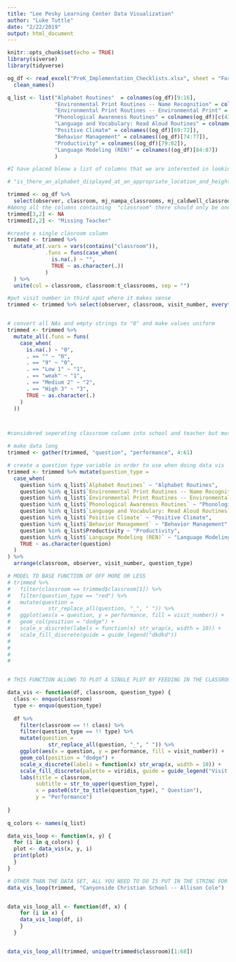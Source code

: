 ```yaml
---
title: "Lee Pesky Learning Center Data Visualization"
author: "Luke Tuttle"
date: "2/22/2019"
output: html_document
---
```


```r
knitr::opts_chunk$set(echo = TRUE)
library(siverse)
library(tidyverse)
```

```r
og_df <- read_excel("PreK_Implementation_Checklists.xlsx", sheet = "Form1") %>% 
  clean_names()
```

```r

q_list <- list("Alphabet Routines"  = colnames(og_df)[9:16],
               "Environmental Print Routines -- Name Recognition" = colnames(og_df)[27:33],
               "Environmental Print Routines -- Environmental Print" = colnames(og_df)[34:42],
               "Phonological Awareness Routines" = colnames(og_df)[c(43:50, 59:60)],
               "Language and Vocabulary: Read Aloud Routines" = colnames(og_df)[c(51:58, 61:62)],
               "Positive Climate" = colnames((og_df)[69:72]),
               "Behavior Management" = colnames((og_df)[74:77]),
               "Productivity" = colnames((og_df)[79:82]),
               "Language Modeling (REN)" = colnames((og_df)[84:87])
               )

#I have placed bleow a list of columns that we are interested in looking at just in case the column locations change and the above position-based code becomes unuseful. I used: str_c(unlist(q_list, use.names = FALSE), collapse = ", ") 

# "is_there_an_alphabet_displayed_at_an_appropriate_location_and_height, the_routine_includes_movement_and_an_engaging_voice, the_teacher_or_child_helper_points_to_and_says_each_letter, the_routine_lasts_no_longer_than_5_minutes, the_routine_is_done_at_least_2_times_during_the_day, x90_100_percent_of_children_are_participating_in_the_alphabet_routine, teacher_notices_and_encourages_students_to_participate_as_needed, teacher_points_out_letters_in_context_several_times_throughout_the_day, there_are_opportunities_for_children_to_recognize_their_names, scaffolding_is_provided_if_needed, children_have_at_least_2_opportunities_to_find_their_name_each_day, name_finding_recognition_routine_is_no_more_than_5_minutes, x90_100_percent_of_children_are_participating_in_the_name_recognition_routine, x90_100_percent_of_children_are_participating_in_the_alphabet_routine2, teacher_notices_and_encourages_students_to_participate_as_needed2, one_new_sign_is_introduced_each_week, teacher_reads_the_word_and_connects_meaning_to_the_word, teacher_points_out_letters_in_context_several_times_throughout_the_day2, children_say_the_word_with_the_teacher, sign_of_the_week_routine_is_no_more_than_2_4_minutes, x90_100_percent_of_children_are_participating_in_the_environmental_print_routine, teacher_notices_and_encourages_students_to_participate_as_needed6, teacher_notices_and_encourages_students_to_participate_as_needed3, teacher_points_out_letters_in_context_several_times_throughout_the_day3, teacher_selects_a_game_from_the_training_manual, game_is_practiced_multiple_days_in_a_row_or_until_game_is_well_rehearsed, teacher_incorporates_a_new_game_or_moves_to_next_skill_level_when_needed_to_maintain_student_interest, games_are_taught_as_described_in_the_training_manual, a_game_is_taught_every_day, a_phonological_awareness_skill_is_explicitly_taught_e_g_rhyming, phonological_awareness_activity_takes_between_2_8_minutes, x90_100_percent_of_children_are_participating_in_the_games, teacher_has_a_variety_of_books_to_read_to_children, teacher_selects_a_book_to_read_that_provides_rich_opportunities_for_vocabulary_development, teacher_has_identified_words_to_talk_about_ahead_of_time_evidence_of_this_includes_sticky_notes_highlights_planning_form, words_that_will_expand_a_child_s_vocabulary_are_used_at_least_2, teacher_says_the_word, children_repeat_the_word, teacher_explains_the_meaning_of_the_word_and_or_points_to_the_illustrations_to_help_children_understand_the_words, teacher_gives_an_example_of_the_word_e_g_glue_is_something_that_is_sticky_what_else_is_sticky_children_give_examples, children_say_the_word_again, x90_100_percent_of_children_are_participating_in_the_games2, relationships_proximity_shared_activities_social_conversations, positive_affect_smiling_laughter_enthusiasm, positive_communication_high_expectations, respect_respectful_language_cooperation_sharing_encouraged, clear_behavior_expectations, redirection_of_misbehavior, proactive_anticipates_problem_behavior, monitors, maximizes_learning_time, routines_children_know_what_to_do_clear_instructions, transitions_brief_follow_through_learning_opportunities, preparation_materials_are_ready_teacher_prepared_for_lesson, frequent_conversations_exchanges_contingent_responding_peer_conversations, open_ended_questions_more_than_a_one_word_response, repetition_and_extension_repeats_extends_elaborates, narrates_or_uses_self_talk_and_parallel_talk_e_g_i_am_getting_my_book_out_so_we_are_ready_to_read_louis_you_painted_the_house_in_your_picture_red_and_blue"


```


```r
trimmed <- og_df %>% 
  select(observer, classroom, mj_nampa_classrooms, mj_caldwell_classrooms, mj_west_bonner_classrooms, t_classrooms, unlist(q_list, use.names = FALSE), visit_number)
#Among all the columns containing  "classroom" there should only be one value per line, line 3 however has a value in 2 columns therefore I'm deleting one of the values prior to unite()'ing the columns into one. I think Glenda's day care belongs to the line above with Lori but Wissam wants me to leave it blank to illustrate a point about being careful with handling data to the client. 
trimmed[3,2] <- NA
trimmed[2,2] <- "Missing Teacher"

#create a single clasroom column
trimmed <- trimmed %>% 
  mutate_at(.vars = vars(contains("classroom")),
            .funs = funs(case_when(
              is.na(.) ~ "",
              TRUE ~ as.character(.))
            )
  ) %>% 
  unite(col = classroom, classroom:t_classrooms, sep = "")

#put visit number in third spot where it makes sense
trimmed <- trimmed %>% select(observer, classroom, visit_number, everything())


# convert all NAs and empty strings to "0" and make values uniform
trimmed <- trimmed %>% 
  mutate_all(.funs = funs(
    case_when(
      is.na(.) ~ "0",
      . == "" ~ "0",
      . == "9" ~ "0",
      . == "Low 1" ~ "1",
      . == "weak" ~ "1",
      . == "Medium 2" ~ "2",
      . == "High 3" ~ "3",
      TRUE ~ as.character(.)
    )
  ))



#considered seperating classroom column into school and teacher but most schools only have a one teacher

# make data long
trimmed <- gather(trimmed, "question", "performance", 4:61)

# create a question type variable in order to use when doing data vis
trimmed <- trimmed %>% mutate(question_type = 
  case_when(
    question %in% q_list$`Alphabet Routines` ~ "Alphabet Routines",
    question %in% q_list$`Environmental Print Routines -- Name Recognition` ~ "Environmental Print Routines -- Name Recognition",
    question %in% q_list$`Environmental Print Routines -- Environmental Print` ~ "Environmental Print Routines -- Environmental Print",
    question %in% q_list$`Phonological Awareness Routines` ~ "Phonological Awareness Routines",
    question %in% q_list$`Language and Vocabulary: Read Aloud Routines` ~ "Language and Vocabulary: Read Aloud Routines",
    question %in% q_list$`Positive Climate` ~ "Positive Climate",
    question %in% q_list$`Behavior Management` ~ "Behavior Management",
    question %in% q_list$Productivity ~ "Productivity",
    question %in% q_list$`Language Modeling (REN)` ~ "Language Modeling (REN",
    TRUE ~ as.character(question)
  )
) %>% 
  arrange(classroom, observer, visit_number, question_type)

```

```r
# MODEL TO BASE FUNCTION OF OFF MORE OR LESS
# trimmed %>% 
#   filter(classroom == trimmed$classroom[1]) %>% 
#   filter(question_type == "red") %>% 
#   mutate(question = 
#            str_replace_all(question, "_", " ")) %>% 
#   ggplot(aes(x = question, y = performance, fill = visit_number)) + 
#   geom_col(position = "dodge") +
#   scale_x_discrete(labels = function(x) str_wrap(x, width = 10)) + 
#   scale_fill_discrete(guide = guide_legend("dkdkd"))
#   
# 
# 
# 


# THIS FUNCTION ALLOWS TO PLOT A SINGLE PLOT BY FEEDING IN THE CLASSROOM AND QUESTION TYPE AS STRINGS.

data_vis <- function(df, classroom, question_type) {
  class <- enquo(classroom)
  type <- enquo(question_type)
  
  df %>% 
    filter(classroom == !! class) %>% 
    filter(question_type == !! type) %>% 
    mutate(question = 
             str_replace_all(question, "_", " ")) %>% 
    ggplot(aes(x = question, y = performance, fill = visit_number)) + 
    geom_col(position = "dodge") +
    scale_x_discrete(labels = function(x) str_wrap(x, width = 10)) +
    scale_fill_discrete(palette = viridis, guide = guide_legend("Visit Number")) +
    labs(title = classroom,
         subtitle = str_to_upper(question_type),
         x = paste0(str_to_title(question_type), " Question"),
         y = "Performance") 
  
}
    
q_colors <- names(q_list)

data_vis_loop <- function(x, y) {
  for (i in q_colors) {
  plot <- data_vis(x, y, i)
  print(plot)
  }
}

# OTHER THAN THE DATA SET, ALL YOU NEED TO DO IS PUT IN THE STRING FOR THE CLASSROOM
data_vis_loop(trimmed, "Canyonside Christian School -- Allison Cole")


data_vis_loop_all <- function(df, x) {
    for (i in x) {
    data_vis_loop(df, i)
    }
  }



```


```r
data_vis_loop_all(trimmed, unique(trimmed$classroom)[1:68])
```


